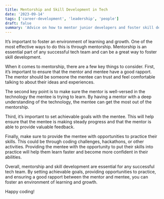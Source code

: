 ```yaml
---
title: Mentorship and Skill Development in Tech
date: '2023-09-14'
tags: ['career-development', 'leadership', 'people']
draft: false
summary: 'Advice on how to mentor junior developers and foster skill development within your team'
---
```


It’s important to foster an environment of learning and growth. One of the most effective ways to do this is through mentorship. Mentorship is an essential part of any successful tech team and can be a great way to foster skill development.

When it comes to mentorship, there are a few key things to consider. First, it’s important to ensure that the mentor and mentee have a good rapport. The mentor should be someone the mentee can trust and feel comfortable talking to about their ideas and experiences.

The second key point is to make sure the mentor is well-versed in the technology the mentee is trying to learn. By having a mentor with a deep understanding of the technology, the mentee can get the most out of the mentorship.

Third, it’s important to set achievable goals with the mentee. This will help ensure that the mentee is making steady progress and that the mentor is able to provide valuable feedback.

Finally, make sure to provide the mentee with opportunities to practice their skills. This could be through coding challenges, hackathons, or other activities. Providing the mentee with the opportunity to put their skills into practice will help them learn faster and become more confident in their abilities.

Overall, mentorship and skill development are essential for any successful tech team. By setting achievable goals, providing opportunities to practice, and ensuring a good rapport between the mentor and mentee, you can foster an environment of learning and growth.

Happy coding!
